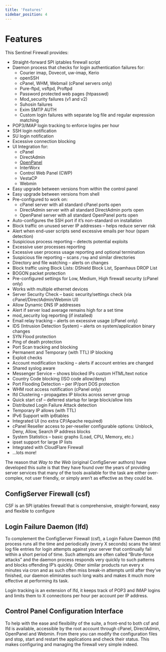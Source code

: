 ```yaml
---
title: 'Features'
sidebar_position: 4
---
```


# Features

This Sentinel Firewall provides:
- Straight-forward SPI iptables firewall script  
- Daemon process that checks for login authentication failures for:
  - Courier imap, Dovecot, uw-imap, Kerio  
  - openSSH  
  - cPanel, WHM, Webmail (cPanel servers only)  
  - Pure-ftpd, vsftpd, Proftpd  
  - Password protected web pages (htpasswd)  
  - Mod_security failures (v1 and v2)  
  - Suhosin failures  
  - Exim SMTP AUTH  
  - Custom login failures with separate log file and regular expression matching  
- POP3/IMAP login tracking to enforce logins per hour
- SSH login notification
- SU login notification
- Excessive connection blocking
- UI Integration for:
  - cPanel
  - DirectAdmin
  - [OpenPanel](https://openpanel.com/?utm_source=sentinelfirewall.org)
  - InterWorx
  - Control Web Panel (CWP)
  - VestaCP
  - Webmin
- Easy upgrade between versions from within the control panel
- Easy upgrade between versions from shell
- Pre-configured to work on:
  - cPanel server with all standard cPanel ports open
  - DirectAdmin server with all standard DirectAdmin ports open
  - OpenPanel server with all standard OpenPanel ports open
- Auto-configures the SSH port if it’s non-standard on installation
- Block traffic on unused server IP addresses – helps reduce server risk
- Alert when end-user scripts send excessive emails per hour (spam detection)
- Suspicious process reporting – detects potential exploits
- Excessive user processes reporting
- Excessive user process usage reporting and optional termination  
- Suspicious file reporting – scans `/tmp` and similar directories  
- Directory and file watching – alerts on changes  
- Block traffic using Block Lists: DShield Block List, Spamhaus DROP List  
- BOGON packet protection  
- Pre-configured settings for Low, Medium, High firewall security (cPanel only)  
- Works with multiple ethernet devices  
- Server Security Check – basic security/settings check (via cPanel/DirectAdmin/Webmin UI)  
- Allow Dynamic DNS IP addresses  
- Alert if server load average remains high for a set time  
- mod_security log reporting (if installed)  
- Email relay tracking – alerts on excessive usage (cPanel only)  
- IDS (Intrusion Detection System) – alerts on system/application binary changes  
- SYN Flood protection  
- Ping of death protection  
- Port Scan tracking and blocking  
- Permanent and Temporary (with TTL) IP blocking  
- Exploit checks  
- Account modification tracking – alerts if account entries are changed  
- Shared syslog aware  
- Messenger Service – shows blocked IPs custom HTML/text notice  
- Country Code blocking (ISO code allow/deny)  
- Port Flooding Detection – per IP/port DOS protection  
- WHM root access notification (cPanel only)  
- lfd Clustering – propagates IP blocks across server group  
- Quick start csf – deferred startup for large block/allow lists  
- Distributed Login Failure Attack detection  
- Temporary IP allows (with TTL)  
- IPv6 Support with ip6tables  
- Integrated UI (no extra CP/Apache required)  
- cPanel Reseller access to per-reseller configurable options: Unblock, Deny, Allow, Search IP address blocks  
- System Statistics – basic graphs (Load, CPU, Memory, etc.)  
- ipset support for large IP lists  
- Integrated with CloudFlare Firewall  
- …lots more!  

The reason that *Way to the Web* (original ConfigServer authors) have developed this suite is that they have found over the years of providing server services that many of the tools available for the task are either over-complex, not user friendly, or simply aren’t as effective as they could be.

## ConfigServer Firewall (csf)
CSF is an SPI iptables firewall that is comprehensive, straight-forward, easy and flexible to configure

## Login Failure Daemon (lfd)
To complement the ConfigServer Firewall (csf), a Login Failure Daemon (lfd) process runs all the time and periodically (every X seconds) scans the latest log file entries for login attempts against your server that continually fail within a short period of time. Such attempts are often called “Brute-force attacks” and the daemon process responds very quickly to such patterns and blocks offending IP’s quickly. Other similar products run every x minutes via cron and as such often miss break-in attempts until after they’ve finished, our daemon eliminates such long waits and makes it much more effective at performing its task.

Login tracking is an extension of lfd, it keeps track of POP3 and IMAP logins and limits them to X connections per hour per account per IP address.

## Control Panel Configuration Interface
To help with the ease and flexibility of the suite, a front-end to both csf and lfd is available, accessible by the root account through cPanel, DirectAdmin, OpenPanel and Webmin. From there you can modify the configuration files and stop, start and restart the applications and check their status. This makes configuring and managing the firewall very simple indeed.
